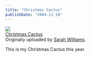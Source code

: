```yaml
---
title: "Christmas Cactus"
publishDate: "2004-11-18"
---
```


[![](images/1551602_b24c034790_m.jpg)](http://www.flickr.com/photos/54325514@N00/1551602/ "photo sharing")  
[Christmas Cactus](http://www.flickr.com/photos/54325514@N00/1551602/)  
Originally uploaded by [Sarah Williams](http://www.flickr.com/people/54325514@N00/).

This is my Christmas Cactus this year.
